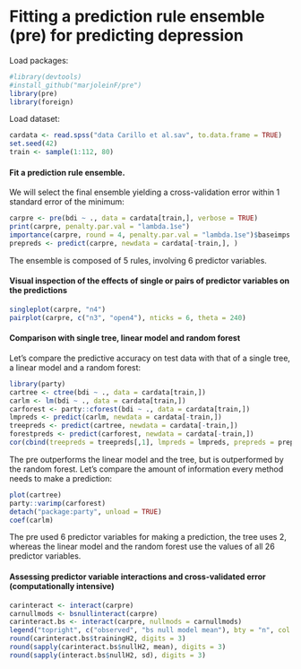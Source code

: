 # Fitting a prediction rule ensemble (pre) for predicting depression

Load packages:

```r
#library(devtools)
#install_github("marjoleinF/pre")
library(pre)
library(foreign)
```

Load dataset:

```r
cardata <- read.spss("data Carillo et al.sav", to.data.frame = TRUE)
set.seed(42)
train <- sample(1:112, 80)
```

#### Fit a prediction rule ensemble. 

We will select the final ensemble yielding a cross-validation error within 1 standard error of the minimum:

```r
carpre <- pre(bdi ~ ., data = cardata[train,], verbose = TRUE)
print(carpre, penalty.par.val = "lambda.1se")
importance(carpre, round = 4, penalty.par.val = "lambda.1se")$baseimps
prepreds <- predict(carpre, newdata = cardata[-train,], )
```

The ensemble is composed of 5 rules, involving 6 predictor variables. 

#### Visual inspection of the effects of single or pairs of predictor variables on the predictions

```r
singleplot(carpre, "n4")
pairplot(carpre, c("n3", "open4"), nticks = 6, theta = 240)
```
  

#### Comparison with single tree, linear model and random forest

Let's compare the predictive accuracy on test data with that of a single tree, a linear model and a random forest:

```r
library(party)
cartree <- ctree(bdi ~ ., data = cardata[train,])
carlm <- lm(bdi ~ ., data = cardata[train,])
carforest <- party::cforest(bdi ~ ., data = cardata[train,])
lmpreds <- predict(carlm, newdata = cardata[-train,])
treepreds <- predict(cartree, newdata = cardata[-train,])
forestpreds <- predict(carforest, newdata = cardata[-train,])
cor(cbind(treepreds = treepreds[,1], lmpreds = lmpreds, prepreds = prepreds, forestpreds = forestpreds[,1], y = cardata$bdi[-train]))
```

The pre outperforms the linear model and the tree, but is outperformed by the random forest. Let's compare the amount of information every method needs to make a prediction:

```r
plot(cartree)
party::varimp(carforest)
detach("package:party", unload = TRUE)
coef(carlm)
```

The pre used 6 predictor variables for making a prediction, the tree uses 2, whereas the linear model and the random forest use the values of all 26 predictor variables.

#### Assessing predictor variable interactions and cross-validated error (computationally intensive)

```r
carinteract <- interact(carpre)
carnullmods <- bsnullinteract(carpre)
carinteract.bs <- interact(carpre, nullmods = carnullmods)
legend("topright", c("observed", "bs null model mean"), bty = "n", col = c("yellow", "blue"), pch = 15)
round(carinteract.bs$trainingH2, digits = 3)
round(sapply(carinteract.bs$nullH2, mean), digits = 3)
round(sapply(interact.bs$nullH2, sd), digits = 3)
```